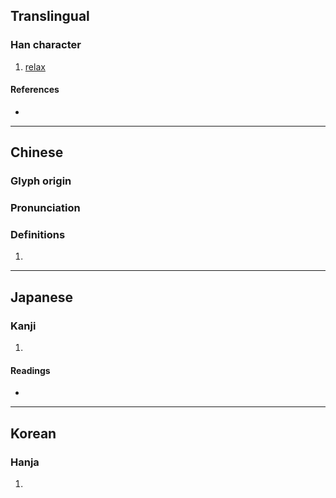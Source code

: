 {{character info/new}}
==Translingual==

===Han character===
{{Han char|rn=61|rad=心|as=09|sn=12|four=93016|canj=PJMM|ids=⿰忄宣}}

# [[relax]]

====References====
* {{Han ref|kx=0393.260|dkj=10891|dj=0730.030|hdz=42331.060|uh=6103|ud=24835|bh=D94A|bd=55626}}

----

==Chinese==
{{zh-forms}}

===Glyph origin===
{{Han etym}}

===Pronunciation===
{{zh-pron
|m=xuān
|c=syun1
|mc=y
|oc=y
|ma=
|cat=v
}}

===Definitions===
{{zh-hanzi}}

# {{rfdef|zh}}

----

==Japanese==

===Kanji===
{{ja-kanji|grade=|rs=心09}}

# {{defn|lang=ja|sort=心09}}

====Readings====
* {{ja-readings
|goon=せん
|kanon=せん
|kun=[[ゆたか]] (yutaka), [[こころよい]] (kokoroyoi), [[わすれる]] (wasureru)}}

----

==Korean==

===Hanja===
{{ko-hanja|hangeul=선|eumhun=|rv=seon|mr=sŏn|y=sen}}

# {{defn|lang=ko|sort=心09}}